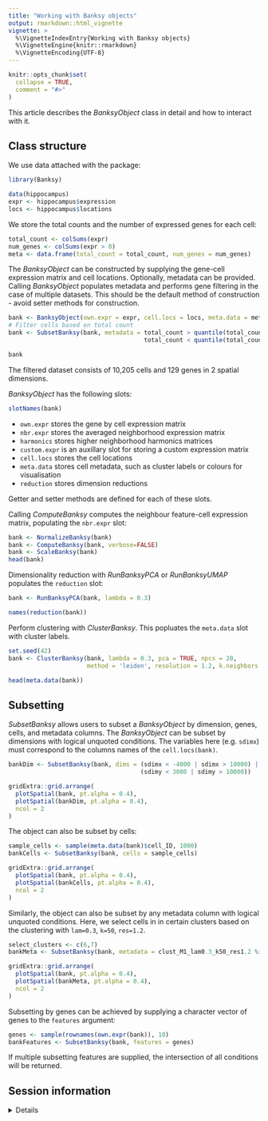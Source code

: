 ```yaml
---
title: "Working with Banksy objects"
output: rmarkdown::html_vignette
vignette: >
  %\VignetteIndexEntry{Working with Banksy objects}
  %\VignetteEngine{knitr::rmarkdown}
  %\VignetteEncoding{UTF-8}
---
```


```r
knitr::opts_chunk$set(
  collapse = TRUE,
  comment = "#>"
)
```

This article describes the *BanksyObject* class in detail and how to interact 
with it. 

## Class structure

We use data attached with the package:

```r
library(Banksy)

data(hippocampus)
expr <- hippocampus$expression
locs <- hippocampus$locations
```

We store the total counts and the number of expressed genes for each cell:

```r
total_count <- colSums(expr)
num_genes <- colSums(expr > 0)
meta <- data.frame(total_count = total_count, num_genes = num_genes)
```

The *BanksyObject* can be constructed by supplying the gene-cell expression 
matrix and cell locations. Optionally, metadata can be provided. Calling 
*BanksyObject* populates metadata and performs gene filtering in the case of 
multiple datasets. This should be the default method of construction - avoid 
setter methods for construction. 

```r
bank <- BanksyObject(own.expr = expr, cell.locs = locs, meta.data = meta)
# Filter cells based on total count 
bank <- SubsetBanksy(bank, metadata = total_count > quantile(total_count, 0.05) &
                                      total_count < quantile(total_count, 0.98))

bank
```

The filtered dataset consists of 10,205 cells and 129 genes in 2 spatial 
dimensions.

*BanksyObject* has the following slots:

```r
slotNames(bank)
```

* `own.expr` stores the gene by cell expression matrix  
* `nbr.expr` stores the averaged neighborhood expression matrix
* `harmonics` stores higher neighborhood harmonics matrices
* `custom.expr` is an auxillary slot for storing a custom expression matrix
* `cell.locs` stores the cell locations   
* `meta.data` stores cell metadata, such as cluster labels or colours for 
   visualisation  
*  `reduction` stores dimension reductions 

Getter and setter methods are defined for each of these slots.

Calling *ComputeBanksy* computes the neighbour feature-cell expression matrix,
populating the `nbr.expr` slot: 

```r
bank <- NormalizeBanksy(bank)
bank <- ComputeBanksy(bank, verbose=FALSE)
bank <- ScaleBanksy(bank)
head(bank)
```

Dimensionality reduction with *RunBanksyPCA* or *RunBanksyUMAP* populates the `reduction`
slot:

```r
bank <- RunBanksyPCA(bank, lambda = 0.3)

names(reduction(bank))
```

Perform clustering with *ClusterBanksy*. This popluates the `meta.data` slot
with cluster labels.

```r
set.seed(42)
bank <- ClusterBanksy(bank, lambda = 0.3, pca = TRUE, npcs = 20,
                      method = 'leiden', resolution = 1.2, k.neighbors = 50)

head(meta.data(bank))
```

## Subsetting

*SubsetBanksy* allows users to subset a *BanksyObject* by dimension, genes, 
cells, and metadata columns. The *BanksyObject* can be subset by dimensions with
logical unquoted conditions. The variables here (e.g. `sdimx`) must correspond
to the columns names of the `cell.locs(bank)`. 

```r
bankDim <- SubsetBanksy(bank, dims = (sdimx < -4000 | sdimx > 10000) | 
                                     (sdimy < 3000 | sdimy > 10000))

gridExtra::grid.arrange(
  plotSpatial(bank, pt.alpha = 0.4),
  plotSpatial(bankDim, pt.alpha = 0.4),
  ncol = 2
)
```

The object can also be subset by cells:

```r
sample_cells <- sample(meta.data(bank)$cell_ID, 1000)
bankCells <- SubsetBanksy(bank, cells = sample_cells)

gridExtra::grid.arrange(
  plotSpatial(bank, pt.alpha = 0.4),
  plotSpatial(bankCells, pt.alpha = 0.4),
  ncol = 2
)
```

Similarly, the object can also be subset by any metadata column with logical 
unquoted conditions. Here, we select cells in in certain clusters based on the 
clustering with `lam=0.3`, `k=50`, `res=1.2`. 

```r
select_clusters <- c(6,7)
bankMeta <- SubsetBanksy(bank, metadata = clust_M1_lam0.3_k50_res1.2 %in% select_clusters)

gridExtra::grid.arrange(
  plotSpatial(bank, pt.alpha = 0.4),
  plotSpatial(bankMeta, pt.alpha = 0.4),
  ncol = 2
)
```

Subsetting by genes can be achieved by supplying a character vector of genes
to the `features` argument:

```r
genes <- sample(rownames(own.expr(bank)), 10)
bankFeatures <- SubsetBanksy(bank, features = genes)
```

If multiple subsetting features are supplied, the intersection of all conditions
will be returned.

## Session information

<details>

```r
sessionInfo()
```

</details>

